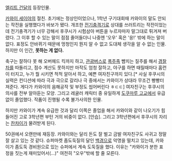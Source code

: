 [[엘리트 건달]]의 등장인물.

[[카와이 세이야]]의 절친. 초기에는 정상인이었으나, 1학년 구기대회때 카와이의 말도 안되는 작전을 실행했다가 바보가 됐다. 개조한 [[전기충격기]]로 상대를 쓰러트리는 작전이었는데 전기충격기가 너무 강해서 후쿠시가 시험삼아 버튼을 누르자마자 말그대로 튀겨져 버렸다. 그 이후 할 수 있는 말이 점점 줄어들더니 나중엔 '오우' 혹은 '응!' 밖에 하는 말이 없다. 표정도 안바뀌기 때문에 멍청인지 뭔지 알 수 없고 도대체 생각을 알 수 없는 인물. 하지만 이 인간, '''못하는 게 없다.'''

축구는 잘하다 못 해 오버헤드 킥까지 하고, [[관광버스]]로 [[폭주족]] 뺨치는 질주를 해서 [[경찰차]]를 따돌리고, 점수 계산도 못하지만 마작도 엄청 잘하고, 야구를 하면 때릴때마다 홈런이 터지고, 누가 뭘 시키면 척척 알아서 하고, 예쁜 여자친구까지 있다.[* 사실 후쿠시의 실력은 컨디션에 따라 극과 극으로 갈리나 극 중에서는 카와이가 상대라 무조건 빵빵터져준다. 게다가 카와이의 음해공작 및 부정도 씹어버린다 ㅎㄷㄷ] 여자친구는 후쿠시의 의사를 전부 알아듣는 모양. 그리고 레귤러 캐릭터 중 유일하게 [[도쿠마루 고교]]에서 유급없이 졸업했다. 작품이 진행될 수록 불가사의한 인물.

하지만 카와이가 계속 유급한 것과 달리 이쪽은 졸업을 해서 카와이와 같이 나오기가 힘들어진 고로 3학년편 부턴 거의 비중이 없다. [안습]. 그리고 3학년편에서 후쿠시의 자리는 [[찬차이]]가 물려받게 된다.

50권에서 오랜만에 재등장. 카와이와는 달리 돈도 잘 벌고 금발 여자친구도 사귀고 정말 잘 살고 있는 것 같다. 슈퍼마켓 좀도둑질의 달인 [[백경]]으로 악명을 떨치고 있는데, 카와이가 좀도둑 경비원으로 있는 슈퍼에서 계속 도둑질을 했다. 이유는 "카와이가 분한 표정을 짓는게 재미있어서(…)" 여전히 "오우"밖에 할 줄 모른다.
